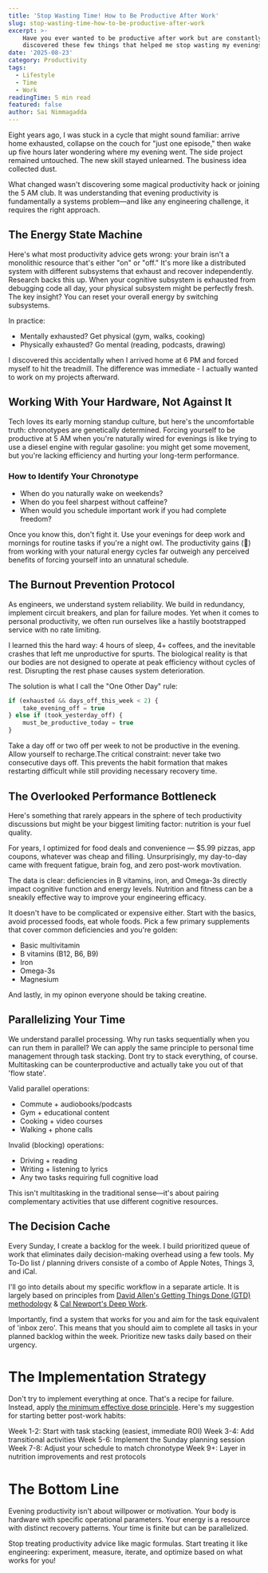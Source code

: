 ```yaml
---
title: 'Stop Wasting Time! How to Be Productive After Work'
slug: stop-wasting-time-how-to-be-productive-after-work
excerpt: >-
    Have you ever wanted to be productive after work but are constantly exhausted? That was me until I
    discovered these few things that helped me stop wasting my evenings...
date: '2025-08-23'
category: Productivity
tags:
  - Lifestyle
  - Time
  - Work
readingTime: 5 min read
featured: false
author: Sai Nimmagadda
---
```


Eight years ago, I was stuck in a cycle that might sound familiar: arrive home exhausted, collapse on the couch for "just one episode," then wake up five hours later wondering where my evening went. The side project remained untouched. The new skill stayed unlearned. The business idea collected dust.

What changed wasn't discovering some magical productivity hack or joining the 5 AM club. It was understanding that evening productivity is fundamentally a systems problem—and like any engineering challenge, it requires the right approach.

## The Energy State Machine

Here's what most productivity advice gets wrong: your brain isn't a monolithic resource that's either "on" or "off." It's more like a distributed system with different subsystems that exhaust and recover independently.
Research backs this up. When your cognitive subsystem is exhausted from debugging code all day, your physical subsystem might be perfectly fresh. The key insight? You can reset your overall energy by switching subsystems.

In practice:

- Mentally exhausted? Get physical (gym, walks, cooking)
- Physically exhausted? Go mental (reading, podcasts, drawing)

I discovered this accidentally when I arrived home at 6 PM and forced myself to hit the treadmill. The difference was immediate - I actually wanted to work on my projects afterward.

## Working With Your Hardware, Not Against It

Tech loves its early morning standup culture, but here's the uncomfortable truth: chronotypes are genetically determined. Forcing yourself to be productive at 5 AM when you're naturally wired for evenings is like trying to use a diesel engine with regular gasoline: you might get some movement, but you're lacking efficiency and hurting your long-term performance.

### How to Identify Your Chronotype

- When do you naturally wake on weekends?
- When do you feel sharpest without caffeine?
- When would you schedule important work if you had complete freedom?

Once you know this, don't fight it. Use your evenings for deep work and mornings for routine tasks if you're a night owl. The productivity gains (💪) from working with your natural energy cycles far outweigh any perceived benefits of forcing yourself into an unnatural schedule.

## The Burnout Prevention Protocol

As engineers, we understand system reliability. We build in redundancy, implement circuit breakers, and plan for failure modes. Yet when it comes to personal productivity, we often run ourselves like a hastily bootstrapped service with no rate limiting.

I learned this the hard way: 4 hours of sleep, 4+ coffees, and the inevitable crashes that left me unproductive for spurts. The biological reality is that our bodies are not designed to operate at peak efficiency without cycles of rest. Disrupting the rest phase causes system deterioration.

The solution is what I call the "One Other Day" rule:

```js
if (exhausted && days_off_this_week < 2) {
    take_evening_off = true
} else if (took_yesterday_off) {
    must_be_productive_today = true
}
```

Take a day off or two off per week to not be productive in the evening. Allow yourself to recharge.The critical constraint: never take two consecutive days off. This prevents the habit formation that makes restarting difficult while still providing necessary recovery time.

## The Overlooked Performance Bottleneck

Here's something that rarely appears in the sphere of tech productivity discussions but might be your biggest limiting factor: nutrition is your fuel quality.

For years, I optimized for food deals and convenience — $5.99 pizzas, app coupons, whatever was cheap and filling. Unsurprisingly, my day-to-day came with frequent fatigue, brain fog, and zero post-work movtivation.

The data is clear: deficiencies in B vitamins, iron, and Omega-3s directly impact cognitive function and energy levels. Nutrition and fitness can be a sneakily effective way to improve your engineering efficacy.

It doesn't have to be complicated or expensive either. Start with the basics, avoid processed foods, eat whole foods. Pick a few primary supplements that cover common deficiencies and you're golden:

- Basic multivitamin
- B vitamins (B12, B6, B9)
- Iron
- Omega-3s
- Magnesium

And lastly, in my opinon everyone should be taking creatine.

## Parallelizing Your Time

We understand parallel processing. Why run tasks sequentially when you can run them in parallel? We can apply the same principle to personal time management through task stacking. Dont try to stack everything, of course. Multitasking can be counterproductive and actually take you out of that 'flow state'.

Valid parallel operations:

- Commute + audiobooks/podcasts
- Gym + educational content
- Cooking + video courses
- Walking + phone calls

Invalid (blocking) operations:

- Driving + reading
- Writing + listening to lyrics
- Any two tasks requiring full cognitive load

This isn't multitasking in the traditional sense—it's about pairing complementary activities that use different cognitive resources.

## The Decision Cache

Every Sunday, I create a backlog for the week. I build prioritized queue of work that eliminates daily decision-making overhead using a few tools. My To-Do list / planning drivers consiste of a combo of Apple Notes, Things 3, and iCal.

I'll go into details about my specific workflow in a separate article. It is largely based on principles from [David Allen's Getting Things Done (GTD) methodology](https://gettingthingsdone.com/) & [Cal Newport's Deep Work](https://calnewport.com/deep-work-rules-for-focused-success-in-a-distracted-world/).

Importantly, find a system that works for you and aim for the task equivalent of 'inbox zero'. This means that you should aim to complete all tasks in your planned backlog within the week. Prioritize new tasks daily based on their urgency.

# The Implementation Strategy

Don't try to implement everything at once. That's a recipe for failure. Instead, apply [the minimum effective dose principle](https://www.forbes.com/sites/forbesbooksauthors/2025/03/03/minimum-effective-dose-how-to-find-what-works-every-time/). Here's my suggestion for starting better post-work habits:

Week 1-2: Start with task stacking (easiest, immediate ROI)
Week 3-4: Add transitional activities
Week 5-6: Implement the Sunday planning session
Week 7-8: Adjust your schedule to match chronotype
Week 9+: Layer in nutrition improvements and rest protocols

# The Bottom Line

Evening productivity isn't about willpower or motivation. Your body is hardware with specific operational parameters. Your energy is a resource with distinct recovery patterns. Your time is finite but can be parallelized.

Stop treating productivity advice like magic formulas. Start treating it like engineering: experiment, measure, iterate, and optimize based on what works for you!
